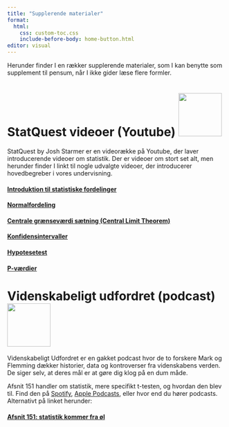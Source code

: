```yaml
---
title: "Supplerende materialer"
format:
  html:
    css: custom-toc.css
    include-before-body: home-button.html
editor: visual
---
```


Herunder finder I en rækker supplerende materialer, som I kan benytte som supplement til pensum, når I ikke gider læse flere formler.

# StatQuest videoer (Youtube) ![](Undervisningsdokumenter/E24/slides/images/statquest.jpg){width="100"}

StatQuest by Josh Starmer er en videorække på Youtube, der laver introducerende videoer om statistik. Der er videoer om stort set alt, men herunder finder I linkt til nogle udvalgte videoer, der introducerer hovedbegreber i vores undervisning.

#### [Introduktion til statistiske fordelinger](https://www.youtube.com/watch?v=oI3hZJqXJuc&list=PLblh5JKOoLUK0FLuzwntyYI10UQFUhsY9&index=2&ab_channel=StatQuestwithJoshStarmer)

#### [Normalfordeling](https://www.google.com/search?client=firefox-b-d&q=statquest+normal+distribution#fpstate=ive&vld=cid:75c56403,vid:rzFX5NWojp0,st:0)

#### [Centrale grænseværdi sætning (Central Limit Theorem)](https://www.youtube.com/watch?v=YAlJCEDH2uY&list=PLblh5JKOoLUK0FLuzwntyYI10UQFUhsY9&index=25&ab_channel=StatQuestwithJoshStarmer)

#### [Konfidensintervaller](https://www.youtube.com/watch?v=TqOeMYtOc1w&list=PLblh5JKOoLUK0FLuzwntyYI10UQFUhsY9&index=35&ab_channel=StatQuestwithJoshStarmer)

#### [Hypotesetest](https://www.youtube.com/watch?v=0oc49DyA3hU&list=PLblh5JKOoLUK0FLuzwntyYI10UQFUhsY9&index=10&ab_channel=StatQuestwithJoshStarmer)

#### [P-værdier](https://www.youtube.com/watch?v=vemZtEM63GY&list=PLblh5JKOoLUK0FLuzwntyYI10UQFUhsY9&index=12&ab_channel=StatQuestwithJoshStarmer)

# Videnskabeligt udfordret (podcast) ![](Undervisningsdokumenter/E24/slides/images/Videnskabeligt_udfordret.png){width="100"}

Videnskabeligt Udfordret er en gakket podcast hvor de to forskere Mark og Flemming dækker historier, data og kontroverser fra videnskabens verden. De siger selv, at deres mål er at gøre dig klog på en dum måde.

Afsnit 151 handler om statistik, mere specifikt t-testen, og hvordan den blev til. Find den på [Spotify](https://open.spotify.com/show/3UbKcFIjMu8ZsCp8OqVKdk), [Apple Podcasts](https://podcasts.apple.com/dk/podcast/videnskabeligt-udfordret/id1391141040), eller hvor end du hører podcasts. Alternativt på linket herunder:

#### [Afsnit 151: statistik kommer fra øl](https://videnskabeligtudfordret.dk/afsnit)
